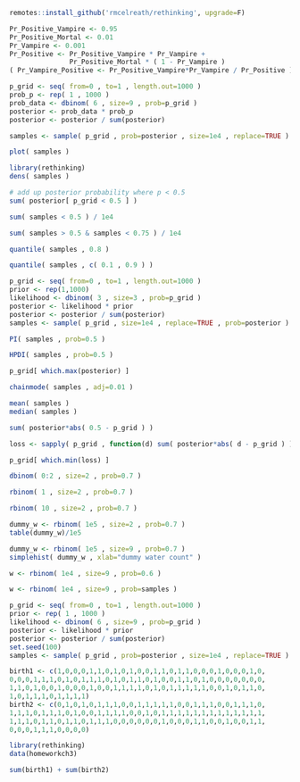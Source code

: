 
```r
remotes::install_github('rmcelreath/rethinking', upgrade=F)

```
```r
Pr_Positive_Vampire <- 0.95
Pr_Positive_Mortal <- 0.01
Pr_Vampire <- 0.001
Pr_Positive <- Pr_Positive_Vampire * Pr_Vampire +
               Pr_Positive_Mortal * ( 1 - Pr_Vampire )
( Pr_Vampire_Positive <- Pr_Positive_Vampire*Pr_Vampire / Pr_Positive )

```
```r
p_grid <- seq( from=0 , to=1 , length.out=1000 )
prob_p <- rep( 1 , 1000 )
prob_data <- dbinom( 6 , size=9 , prob=p_grid )
posterior <- prob_data * prob_p
posterior <- posterior / sum(posterior)

```
```r
samples <- sample( p_grid , prob=posterior , size=1e4 , replace=TRUE )

```
```r
plot( samples )

```
```r
library(rethinking)
dens( samples )

```
```r
# add up posterior probability where p < 0.5
sum( posterior[ p_grid < 0.5 ] )

```
```r
sum( samples < 0.5 ) / 1e4

```
```r
sum( samples > 0.5 & samples < 0.75 ) / 1e4

```
```r
quantile( samples , 0.8 )

```
```r
quantile( samples , c( 0.1 , 0.9 ) )

```
```r
p_grid <- seq( from=0 , to=1 , length.out=1000 )
prior <- rep(1,1000)
likelihood <- dbinom( 3 , size=3 , prob=p_grid )
posterior <- likelihood * prior
posterior <- posterior / sum(posterior)
samples <- sample( p_grid , size=1e4 , replace=TRUE , prob=posterior )

```
```r
PI( samples , prob=0.5 )

```
```r
HPDI( samples , prob=0.5 )

```
```r
p_grid[ which.max(posterior) ]

```
```r
chainmode( samples , adj=0.01 )

```
```r
mean( samples )
median( samples )

```
```r
sum( posterior*abs( 0.5 - p_grid ) )

```
```r
loss <- sapply( p_grid , function(d) sum( posterior*abs( d - p_grid ) ) )

```
```r
p_grid[ which.min(loss) ]

```
```r
dbinom( 0:2 , size=2 , prob=0.7 )

```
```r
rbinom( 1 , size=2 , prob=0.7 )

```
```r
rbinom( 10 , size=2 , prob=0.7 )

```
```r
dummy_w <- rbinom( 1e5 , size=2 , prob=0.7 )
table(dummy_w)/1e5

```
```r
dummy_w <- rbinom( 1e5 , size=9 , prob=0.7 )
simplehist( dummy_w , xlab="dummy water count" )

```
```r
w <- rbinom( 1e4 , size=9 , prob=0.6 )

```
```r
w <- rbinom( 1e4 , size=9 , prob=samples )

```
```r
p_grid <- seq( from=0 , to=1 , length.out=1000 )
prior <- rep( 1 , 1000 )
likelihood <- dbinom( 6 , size=9 , prob=p_grid )
posterior <- likelihood * prior
posterior <- posterior / sum(posterior)
set.seed(100)
samples <- sample( p_grid , prob=posterior , size=1e4 , replace=TRUE )

```
```r
birth1 <- c(1,0,0,0,1,1,0,1,0,1,0,0,1,1,0,1,1,0,0,0,1,0,0,0,1,0,
0,0,0,1,1,1,0,1,0,1,1,1,0,1,0,1,1,0,1,0,0,1,1,0,1,0,0,0,0,0,0,0,
1,1,0,1,0,0,1,0,0,0,1,0,0,1,1,1,1,0,1,0,1,1,1,1,1,0,0,1,0,1,1,0,
1,0,1,1,1,0,1,1,1,1)
birth2 <- c(0,1,0,1,0,1,1,1,0,0,1,1,1,1,1,0,0,1,1,1,0,0,1,1,1,0,
1,1,1,0,1,1,1,0,1,0,0,1,1,1,1,0,0,1,0,1,1,1,1,1,1,1,1,1,1,1,1,1,
1,1,1,0,1,1,0,1,1,0,1,1,1,0,0,0,0,0,0,1,0,0,0,1,1,0,0,1,0,0,1,1,
0,0,0,1,1,1,0,0,0,0)

```
```r
library(rethinking)
data(homeworkch3)

```
```r
sum(birth1) + sum(birth2)
```

